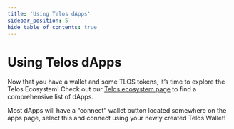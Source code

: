 ---
title: 'Using Telos dApps'
sidebar_position: 5
hide_table_of_contents: true
---

# Using Telos dApps

Now that you have a wallet and some TLOS tokens, it’s time to explore the Telos Ecosystem! Check out our [Telos ecosystem page](https://www.telos.net/ecosystem?tab=evm) to find a comprehensive list of dApps.

Most dApps will have a “connect” wallet button located somewhere on the apps page, select this and connect using your newly created Telos Wallet!

